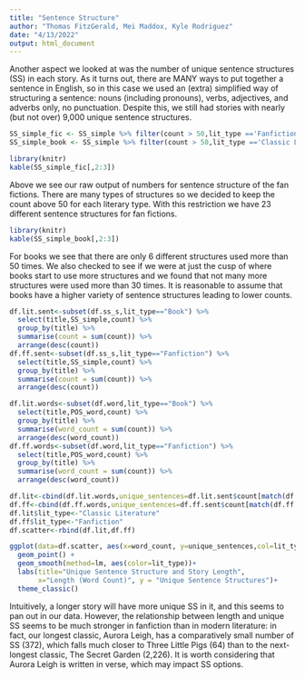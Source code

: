 ---
title: "Sentence Structure"
author: "Thomas FitzGerald, Mei Maddox, Kyle Rodriguez"
date: "4/13/2022"
output: html_document
---

Another aspect we looked at was the number of unique sentence structures (SS) in each story.  As it turns out, there are MANY ways to put together a sentence in English, so in this case we used an (extra) simplified way of structuring a sentence: nouns (including pronouns), verbs, adjectives, and adverbs only, no punctuation.  Despite this, we still had stories with nearly (but not over) 9,000 unique sentence structures.

```{r echo=FALSE}
SS_simple_fic <- SS_simple %>% filter(count > 50,lit_type =='Fanfiction')
SS_simple_book <- SS_simple %>% filter(count > 50,lit_type =='Classic Literature')
```

```{r echo=FALSE,results='asis'}
library(knitr)
kable(SS_simple_fic[,2:3])
```

Above we see our raw output of numbers for sentence structure of the fan fictions. There are many types of structures so we decided to keep the count above 50 for each literary type.  With this restriction we have 23 different sentence structures for fan fictions.  


```{r echo=FALSE,results='asis'}
library(knitr)
kable(SS_simple_book[,2:3])
```

For books we see that there are only 6 different structures used more than 50 times. We also checked to see if we were at just the cusp of where books start to use more structures and we found that not many more structures were used more than 30 times. It is reasonable to assume that books have a higher variety of sentence structures leading to lower counts.  

```{r}
df.lit.sent<-subset(df.ss_s,lit_type=="Book") %>%
  select(title,SS_simple,count) %>%
  group_by(title) %>%
  summarise(count = sum(count)) %>%
  arrange(desc(count))
df.ff.sent<-subset(df.ss_s,lit_type=="Fanfiction") %>%
  select(title,SS_simple,count) %>%
  group_by(title) %>%
  summarise(count = sum(count)) %>%
  arrange(desc(count))

df.lit.words<-subset(df.word,lit_type=="Book") %>%
  select(title,POS_word,count) %>%
  group_by(title) %>%
  summarise(word_count = sum(count)) %>%
  arrange(desc(word_count))
df.ff.words<-subset(df.word,lit_type=="Fanfiction") %>%
  select(title,POS_word,count) %>%
  group_by(title) %>%
  summarise(word_count = sum(count)) %>%
  arrange(desc(word_count))

df.lit<-cbind(df.lit.words,unique_sentences=df.lit.sent$count[match(df.lit.words$title,df.lit.sent$title)])
df.ff<-cbind(df.ff.words,unique_sentences=df.ff.sent$count[match(df.ff.words$title,df.ff.sent$title)])
df.lit$lit_type<-"Classic Literature"
df.ff$lit_type<-"Fanfiction"
df.scatter<-rbind(df.lit,df.ff)

ggplot(data=df.scatter, aes(x=word_count, y=unique_sentences,col=lit_type,group=lit_type)) + 
  geom_point() +
  geom_smooth(method=lm, aes(color=lit_type))+
  labs(title="Unique Sentence Structure and Story Length",
       x="Length (Word Count)", y = "Unique Sentence Structures")+
  theme_classic() 
```
Intuitively, a longer story will have more unique SS in it, and this seems to pan out in our data.  However, the relationship between length and unique SS seems to be much stronger in fanfiction than in modern literature: in fact, our longest classic, Aurora Leigh, has a comparatively small number of SS (372), which falls much closer to Three Little Pigs (64) than to the next-longest classic, The Secret Garden (2,226).  It is worth considering that Aurora Leigh is written in verse, which may impact SS options.